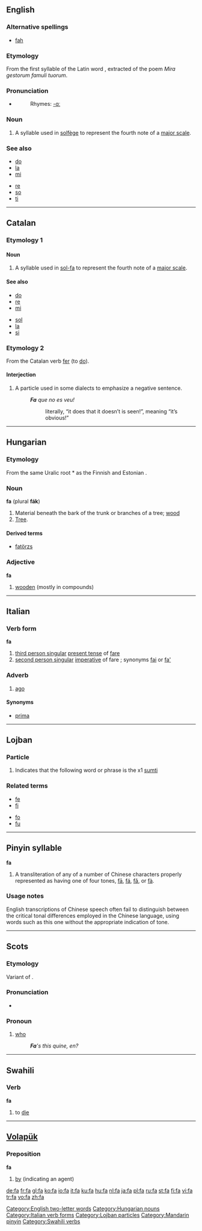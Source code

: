 {{rfc|Pinyin syllable as level 2 header}}
{{see|Appendix:Variations of "fa"}}
==English==

===Alternative spellings===
*[[fah]]

===Etymology===
From the first syllable of the Latin word {{term|famuli}}, extracted of the poem ''Mira gestorum famuli tuorum''.

===Pronunciation===
*{{IPA|/fɑ/}}
*:Rhymes: [[Rhymes:English:-ɑː|-ɑː]]

===Noun===
{{en-noun|-}}

# {{music}} A syllable used in [[solfège]] to represent the fourth note of a [[major scale]].

===See also===
{{top}}
*[[do]]
*[[la]]
*[[mi]]
{{mid}}
*[[re]]
*[[so]]
*[[ti]]
{{bottom}}

----

==Catalan==

===Etymology 1===

====Noun====
{{infl|ca|noun}}

# {{music}} A syllable used in [[sol-fa]] to represent the fourth note of a [[major scale]].

====See also====
{{top}}
*[[do]]
*[[re]]
*[[mi]]
{{mid}}
*[[sol]]
*[[la]]
*[[si]]
{{bottom}}

===Etymology 2===
From the Catalan verb [[fer]] (to [[do]]).

====Interjection====
{{infl|ca|interjection}}

# {{dialectal|lang=ca}} A particle used in some dialects to emphasize a negative sentence.
#: '''''Fa''' que no es veu!''
#:: literally, “it does that it doesn’t is seen!”, meaning “it’s obvious!”

----

==Hungarian==

===Etymology===
From the same Uralic root *{{term||puwe}} as the Finnish and Estonian {{term|puu}}.

===Noun===
'''fa''' (plural '''fák''')

# Material beneath the bark of the trunk or branches of a tree; [[wood]]
# [[tree|Tree]].

====Derived terms====
*[[fatörzs]]

===Adjective===
'''fa'''

# [[wooden]] (mostly in compounds)

----

==Italian==

===Verb form===
'''fa'''

# [[third person singular]] [[present tense]] of [[fare#Italian|fare]]
# [[second person singular]] [[imperative]] of fare ; synonyms [[fai]] or [[fa']]

===Adverb===
{{infl|it|adverb}}

# [[ago]]

====Synonyms====
*[[prima]]

----

==Lojban==

===Particle===
{{infl|jbo|particle|cmavo}}

# Indicates that the following word or phrase is the x1 [[sumti]]

===Related terms===
{{top}}
*[[fe]]
*[[fi]]
{{mid}}
*[[fo]]
*[[fu]]
{{bottom}}

----

==Pinyin syllable==
'''fa'''

# A transliteration of any of a number of Chinese characters properly represented as having one of four tones, [[fā]], [[fá]], [[fǎ]], or [[fà]].

===Usage notes===
English transcriptions of Chinese speech often fail to distinguish between the critical tonal differences employed in the Chinese language, using words such as this one without the appropriate indication of tone.

----

==Scots==

===Etymology===
Variant of {{E.|sco}} {{term|who}}.

===Pronunciation===
*{{IPA|/fa/}}

===Pronoun===
{{sco-pron}}

# {{Doric dialect}} [[who]]
#: '''''Fa''''s this quine, en?''

----

==Swahili==

===Verb===
'''fa'''

# to [[die]]

----

==[[Volapük]]==

===Preposition===
'''fa'''

# [[by]] (indicating an agent)

[[Category:English two-letter words]]
[[Category:Hungarian nouns]]
[[Category:Italian verb forms]]
[[Category:Lojban particles]]
[[Category:Mandarin pinyin]]
[[Category:Swahili verbs]]

[[de:fa]]
[[fr:fa]]
[[gl:fa]]
[[ko:fa]]
[[io:fa]]
[[it:fa]]
[[ku:fa]]
[[hu:fa]]
[[nl:fa]]
[[ja:fa]]
[[pl:fa]]
[[ru:fa]]
[[st:fa]]
[[fi:fa]]
[[vi:fa]]
[[tr:fa]]
[[vo:fa]]
[[zh:fa]]
